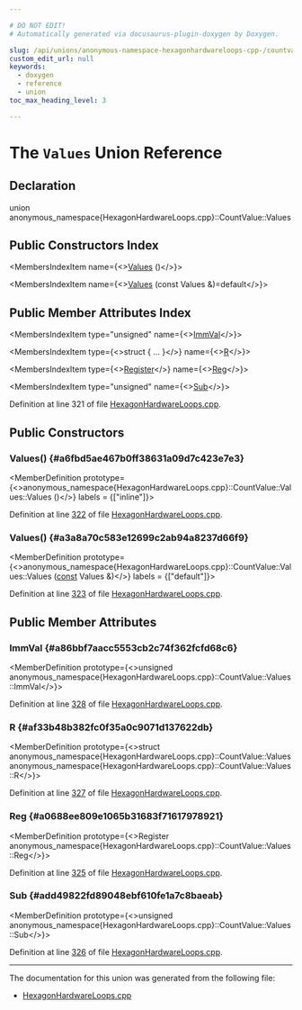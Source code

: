 ```yaml
---

# DO NOT EDIT!
# Automatically generated via docusaurus-plugin-doxygen by Doxygen.

slug: /api/unions/anonymous-namespace-hexagonhardwareloops-cpp-/countvalue/values
custom_edit_url: null
keywords:
  - doxygen
  - reference
  - union
toc_max_heading_level: 3

---
```





# The `Values` Union Reference

<DoxygenPage pluginConfig={pluginConfig}>



## Declaration

<CodeBlock>union anonymous_namespace{HexagonHardwareLoops.cpp}::CountValue::Values</CodeBlock>

## Public Constructors Index

<MembersIndex>

<MembersIndexItem
  name={<><a href="#a6fbd5ae467b0ff38631a09d7c423e7e3">Values</a> ()</>}>
</MembersIndexItem>

<MembersIndexItem
  name={<><a href="#a3a8a70c583e12699c2ab94a8237d66f9">Values</a> (const Values &amp;)=default</>}>
</MembersIndexItem>

</MembersIndex>

## Public Member Attributes Index

<MembersIndex>

<MembersIndexItem
  type="unsigned"
  name={<><a href="#a86bbf7aacc5553cb2c74f362fcfd68c6">ImmVal</a></>}>
</MembersIndexItem>

<MembersIndexItem
  type={<>struct &#123; ... &#125;</>}
  name={<><a href="#af33b48b382fc0f35a0c9071d137622db">R</a></>}>
</MembersIndexItem>

<MembersIndexItem
  type={<><a href="/docs/api/classes/llvm/register">Register</a></>}
  name={<><a href="#a0688ee809e1065b31683f71617978921">Reg</a></>}>
</MembersIndexItem>

<MembersIndexItem
  type="unsigned"
  name={<><a href="#add49822fd89048ebf610fe1a7c8baeab">Sub</a></>}>
</MembersIndexItem>

</MembersIndex>


Definition at line 321 of file <a href="/docs/api/files/lib/lib/target/lib/target/hexagon/hexagonhardwareloops-cpp">HexagonHardwareLoops.cpp</a>.

<SectionDefinition>

## Public Constructors

### Values() {#a6fbd5ae467b0ff38631a09d7c423e7e3}

<MemberDefinition
  prototype={<>anonymous&#95;namespace&#123;HexagonHardwareLoops.cpp&#125;::CountValue::Values::Values ()</>}
  labels = {["inline"]}>

Definition at line <a href="/docs/api/files/lib/lib/target/lib/target/hexagon/hexagonhardwareloops-cpp/#l00322">322</a> of file <a href="/docs/api/files/lib/lib/target/lib/target/hexagon/hexagonhardwareloops-cpp">HexagonHardwareLoops.cpp</a>.
</MemberDefinition>

### Values() {#a3a8a70c583e12699c2ab94a8237d66f9}

<MemberDefinition
  prototype={<>anonymous&#95;namespace&#123;HexagonHardwareLoops.cpp&#125;::CountValue::Values::Values (<a href="/docs/api/files/lib/lib/target/lib/target/aarch64/aarch64promoteconstant-cpp/#a90f8350fecae261c25be85d38b451bff">const</a> Values &amp;)</>}
  labels = {["default"]}>

Definition at line <a href="/docs/api/files/lib/lib/target/lib/target/hexagon/hexagonhardwareloops-cpp/#l00323">323</a> of file <a href="/docs/api/files/lib/lib/target/lib/target/hexagon/hexagonhardwareloops-cpp">HexagonHardwareLoops.cpp</a>.
</MemberDefinition>

</SectionDefinition>

<SectionDefinition>

## Public Member Attributes

### ImmVal {#a86bbf7aacc5553cb2c74f362fcfd68c6}

<MemberDefinition
  prototype={<>unsigned anonymous&#95;namespace&#123;HexagonHardwareLoops.cpp&#125;::CountValue::Values::ImmVal</>}>

Definition at line <a href="/docs/api/files/lib/lib/target/lib/target/hexagon/hexagonhardwareloops-cpp/#l00328">328</a> of file <a href="/docs/api/files/lib/lib/target/lib/target/hexagon/hexagonhardwareloops-cpp">HexagonHardwareLoops.cpp</a>.
</MemberDefinition>

### R {#af33b48b382fc0f35a0c9071d137622db}

<MemberDefinition
  prototype={<>struct anonymous&#95;namespace&#123;HexagonHardwareLoops.cpp&#125;::CountValue::Values anonymous&#95;namespace&#123;HexagonHardwareLoops.cpp&#125;::CountValue::Values::R</>}>

Definition at line <a href="/docs/api/files/lib/lib/target/lib/target/hexagon/hexagonhardwareloops-cpp/#l00327">327</a> of file <a href="/docs/api/files/lib/lib/target/lib/target/hexagon/hexagonhardwareloops-cpp">HexagonHardwareLoops.cpp</a>.
</MemberDefinition>

### Reg {#a0688ee809e1065b31683f71617978921}

<MemberDefinition
  prototype={<>Register anonymous&#95;namespace&#123;HexagonHardwareLoops.cpp&#125;::CountValue::Values::Reg</>}>

Definition at line <a href="/docs/api/files/lib/lib/target/lib/target/hexagon/hexagonhardwareloops-cpp/#l00325">325</a> of file <a href="/docs/api/files/lib/lib/target/lib/target/hexagon/hexagonhardwareloops-cpp">HexagonHardwareLoops.cpp</a>.
</MemberDefinition>

### Sub {#add49822fd89048ebf610fe1a7c8baeab}

<MemberDefinition
  prototype={<>unsigned anonymous&#95;namespace&#123;HexagonHardwareLoops.cpp&#125;::CountValue::Values::Sub</>}>

Definition at line <a href="/docs/api/files/lib/lib/target/lib/target/hexagon/hexagonhardwareloops-cpp/#l00326">326</a> of file <a href="/docs/api/files/lib/lib/target/lib/target/hexagon/hexagonhardwareloops-cpp">HexagonHardwareLoops.cpp</a>.
</MemberDefinition>

</SectionDefinition>

<hr/>

The documentation for this union was generated from the following file:

<ul>
<li><a href="/docs/api/files/lib/lib/target/lib/target/hexagon/hexagonhardwareloops-cpp">HexagonHardwareLoops.cpp</a></li>
</ul>

</DoxygenPage>
